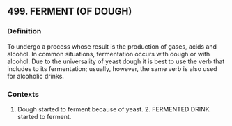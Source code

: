 ## 499. FERMENT (OF DOUGH)
### Definition
To undergo a process whose result is the production of gases, acids and alcohol. In common situations, fermentation occurs with dough or with alcohol. Due to the universality of yeast dough it is best to use the verb that includes to its fermentation; usually, however, the same verb is also used for alcoholic drinks.

### Contexts
1. Dough started to ferment because of yeast. 2. FERMENTED DRINK started to ferment.

